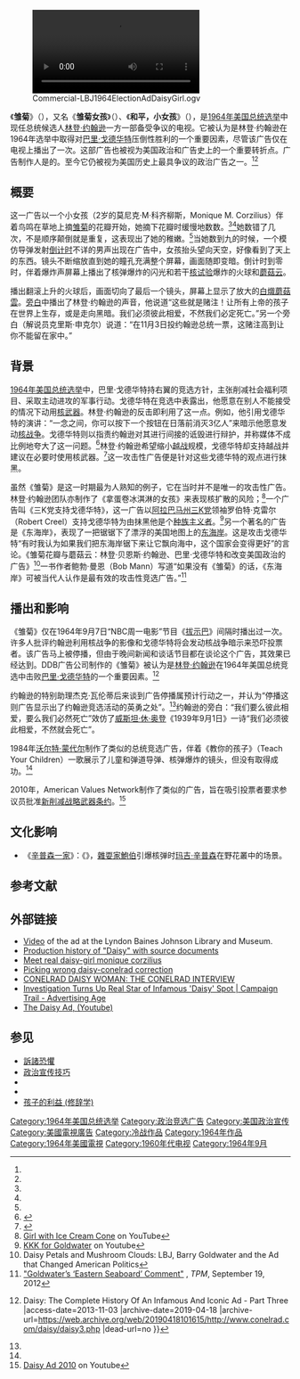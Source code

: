 [[File:Commercial-LBJ1964ElectionAdDaisyGirl.ogv|thumb]]

《'''雏菊'''》（{{lang-en|'''Daisy'''}}），又名《'''雏菊女孩'''》（{{lang|en|'''Daisy Girl'''}}）、《'''和平，小女孩'''》（{{lang|en|'''Peace, Little Girl'''}}），是[[1964年美国总统选举|1964年美国总统选举]]中现任总统候选人[[林登·约翰逊|林登·约翰逊]]一方一部备受争议的电视{{link-en|竞选广告|Campaign advertising}}。它被认为是林登·约翰逊在1964年选举中取得对[[巴里·戈德华特|巴里·戈德华特]]压倒性胜利的一个重要因素，尽管该广告仅在电视上播出了一次。这部广告也被视为美国政治和广告史上的一个重要转折点。广告制作人是{{link-en|DDB广告公司|DDB Worldwide}}的{{link-en|托尼·施瓦茨|Tony Schwartz (sound archivist)}}。至今它仍被视为美国历史上最具争议的政治广告之一。<ref name="Independent Press-Telegram" /><ref name="Kurson" />

== 概要 ==
这一广告以一个小女孩（2岁的莫尼克·M·科齐柳斯，Monique M. Corzilius）伴着鸟鸣在草地上摘[[雏菊|雏菊]]的花瓣开始，她摘下花瓣时缓慢地数数。<ref name="Newsweek-Mar26/Apri2-12" /><ref name="monique-corzilius" />她数错了几次，不是顺序颠倒就是重复，这表现出了她的稚嫩。<ref name="Newsweek-Mar26/Apri2-12" />当她数到九的时候，一个模仿导弹发射[[倒數計時|倒计时]]不详的男声出现在广告中，女孩抬头望向天空，好像看到了天上的东西。镜头不断缩放直到她的瞳孔充满整个屏幕，画面随即变暗。倒计时到零时，伴着爆炸声屏幕上播出了核弹爆炸的闪光和若干[[核试验|核试验]]爆炸的火球和[[蘑菇云|蘑菇云]]。

播出翻滚上升的火球后，画面切向了最后一个镜头，屏幕上显示了放大的[[白熾|白熾]][[蘑菇雲|蘑菇雲]]。[[旁白|旁白]]中播出了林登·约翰逊的声音，他说道“这些就是赌注！让所有上帝的孩子在世界上生存，或是走向黑暗。我们必须彼此相爱，不然我们必定死亡。”另一个旁白（解说员克里斯·申克尔）说道：“在11月3日投约翰逊总统一票，这赌注高到让你不能留在家中。”

== 背景 ==
[[1964年美国总统选举|1964年美国总统选举]]中，巴里·戈德华特持右翼的竞选方针，主张削减社会福利项目、采取主动进攻的军事行动。戈德华特在竞选中表露出，他愿意在别人不能接受的情况下动用[[核武器|核武器]]。林登·约翰逊的反击即利用了这一点。例如，他引用戈德华特的演讲：“一念之间，你可以按下一个按钮在日落前消灭3亿人”来暗示他愿意发动[[核战争|核战争]]。戈德华特则以指责约翰逊对其进行间接的诋毁进行辩护，并称媒体不成比例地夸大了这一问题。<ref name=campaign1>{{cite web|title=1964 Johnson v. Goldwater|url=http://www.kennesaw.edu/pols/3380/pres/1964.html|publisher=Kennesaw State University|accessdate=19 November 2011|deadurl=yes|archiveurl=https://web.archive.org/web/20120202114146/http://www.kennesaw.edu/pols/3380/pres/1964.html|archivedate=2012-02-02}}</ref>林登·约翰逊希望缩小[[越南战争|越战]]规模，戈德华特却支持越战并建议在必要时使用核武器。<ref name=hc1>{{cite web|title=Presidential Election of 1964|url=http://www.historycentral.com/elections/1964.html|publisher=History Central|accessdate=22 November 2011|archive-date=2011-11-19|archive-url=https://web.archive.org/web/20111119183005/http://www.historycentral.com/elections/1964.html|dead-url=no}}</ref>这一攻击性广告便是针对这些戈德华特的观点进行抹黑。

虽然《雏菊》是这一时期最为人熟知的例子，它在当时并不是唯一的攻击性广告。林登·约翰逊团队亦制作了《拿蛋卷冰淇淋的女孩》来表现核扩散的风险；<ref>[http://www.youtube.com/watch?v=N5CHYSUfQ_Y Girl with Ice Cream Cone] {{Wayback|url=http://www.youtube.com/watch?v=N5CHYSUfQ_Y |date=20210107030417 }} on YouTube</ref>一个广告叫《三K党支持戈德华特》，这一广告以[[阿拉巴马州|阿拉巴马州]][[三K党|三K党]]领袖罗伯特·克雷尔（Robert Creel）支持戈德华特为由抹黑他是个[[种族主义|种族主义者]]。<ref>[http://www.youtube.com/watch?v=jtQVIKKlcFY KKK for Goldwater] {{Wayback|url=http://www.youtube.com/watch?v=jtQVIKKlcFY |date=20201122214508 }} on Youtube</ref>另一个著名的广告是《东海岸》，表现了一把锯锯下了漂浮的美国地图上的[[美国东海岸|东海岸]]。这是攻击戈德华特“有时我认为如果我们把东海岸锯下来让它飘向海中，这个国家会变得更好”的言论。《雏菊花瓣与蘑菇云：林登·贝恩斯·约翰逊、巴里·戈德华特和改变美国政治的广告》<ref>Daisy Petals and Mushroom Clouds: LBJ, Barry Goldwater and the Ad that Changed American Politics</ref>一书作者鲍勃·曼恩（Bob Mann）写道“如果没有《雏菊》的话，《东海岸》可被当代人认作是最有效的攻击性竞选广告。”<ref>[http://talkingpointsmemo.com/archives/2012/09/goldwater_eastern_seaboard_comment.php "Goldwater’s ‘Eastern Seaboard’ Comment"] {{Wayback|url=http://talkingpointsmemo.com/archives/2012/09/goldwater_eastern_seaboard_comment.php |date=20121121011825 }}, ''TPM'', September 19, 2012</ref>

== 播出和影响 ==
《雏菊》仅在1964年9月7日“NBC周一电影”节目《[[霸王奪姬|拔示巴]]》间隔时播出过一次。许多人批评约翰逊利用核战争的影像和戈德华特将会发动核战争暗示来恐吓投票者。该广告马上被停播，但由于晚间新闻和谈话节目都在谈论这个广告，其效果已经达到。DDB广告公司制作的《雏菊》被认为是[[林登·约翰逊|林登·约翰逊]]在1964年美国总统竞选中击败[[巴里·戈德华特|巴里·戈德华特]]的一个重要因素。<ref>{{Cite web |url=http://www.conelrad.com/daisy/daisy3.php |title=Conelrad {{!}} Daisy: The Complete History Of An Infamous And Iconic Ad - Part Three |access-date=2013-11-03 |archive-date=2019-04-18 |archive-url=https://web.archive.org/web/20190418101615/http://www.conelrad.com/daisy/daisy3.php |dead-url=no }}</ref> 

约翰逊的特别助理杰克·瓦伦蒂后来谈到广告停播属预计行动之一，并认为“停播这则广告显示出了约翰逊竞选活动的英勇之处”。<ref name="wgbh" />约翰逊的旁白：“我们要么彼此相爱，要么我们必然死亡”效仿了[[威斯坦·休·奥登|威斯坦·休·奥登]]《1939年9月1日》一诗“我们必须彼此相爱，不然就会死亡”。

1984年[[沃尔特·蒙代尔|沃尔特·蒙代尔]]制作了类似的总统竞选广告，伴着《教你的孩子》（Teach Your Children）一歌展示了儿童和弹道导弹、核弹爆炸的镜头，但没有取得成功。<ref name="livingroomcandidate" />

2010年，American Values Network制作了类似的广告，旨在吸引投票者要求参议员批准[[新削减战略武器条约|新削减战略武器条约]]。<ref>[http://www.youtube.com/watch?v=as1cTOx8Hrk Daisy Ad 2010] {{Wayback|url=http://www.youtube.com/watch?v=as1cTOx8Hrk |date=20210506213745 }} on Youtube</ref>

== 文化影响 ==
*《[[辛普森一家|辛普森一家]]》：《{{link-en|杂耍鲍伯的最后一搏|Sideshow Bob's Last Gleaming}}》，[[雜耍家鮑伯|雜耍家鮑伯]]引爆核弹时[[玛吉·辛普森|玛吉·辛普森]]在野花叢中的场景。

== 参考文献 ==
{{Reflist|2
|refs =
<ref name="Independent Press-Telegram">
"The Tony Schwarz commercials are back" (October 30, 1976) ''Independent Press-Telegram'', Long Beach, California
</ref>

<ref name="Kurson">{{cite web
|url = http://online.wsj.com/article/SB10001424052970204777904576653070396452408.html?KEYWORDS=daisy+girl
|accessdate = 2011-11-07
|last = Kurson
|first = Ken
|title = Book Review: Daisy Petals and Mushroom Clouds - WSJ.com
|date = 2011-11-07
|archive-date = 2013-04-28
|archive-url = https://web.archive.org/web/20130428220354/http://online.wsj.com/article/SB10001424052970204777904576653070396452408.html?KEYWORDS=daisy+girl
|dead-url = no
}}</ref>

<ref name="Newsweek-Mar26/Apri2-12">
{{cite journal
|last = Daly
|first= Michael
|date = March 26 - April 2, 2012
|title = Flower Power
|journal = Newsweek
|location = New York City
|page = 17
|publisher = The Newsweek/Daily Beast Company LLC.
}} One-page interview with Monique Corzilius with stills from the TV ad and photograph of Corzilius, age 50 and living in Phoenix, Arizona, taken for the article.
</ref>

<ref name="monique-corzilius">{{Cite web |url=http://conelrad.blogspot.com/2010/09/meet-real-daisy-girl-monique-corzilius.html |title=Daisy Girl |access-date=2013-11-03 |archive-date=2011-01-20 |archive-url=https://web.archive.org/web/20110120234800/http://conelrad.blogspot.com/2010/09/meet-real-daisy-girl-monique-corzilius.html |dead-url=no }}</ref>

<ref name="wgbh">
[http://openvault.wgbh.org/catalog/org.wgbh.mla:fb173975ae974ed99073a4bf726c2e80689ce4c1 "Interview with Jack Valenti, 1981.”] {{webarchive|url=https://web.archive.org/web/20101221233217/http://openvault.wgbh.org/catalog/org.wgbh.mla:fb173975ae974ed99073a4bf726c2e80689ce4c1 |date=2010-12-21 }} 04/23/1981.WGBH Media Library & Archives. Retrieved 3 November 2010.
</ref>

<ref name="livingroomcandidate">{{Cite web |url=http://www.livingroomcandidate.org/commercials/1984/arms-control-5 |title=Mondale ad |access-date=2013-11-03 |archive-date=2021-04-25 |archive-url=https://web.archive.org/web/20210425162001/http://www.livingroomcandidate.org/commercials/1984/arms-control-5 |dead-url=no }}</ref>
}}

== 外部链接 ==
* [https://web.archive.org/web/20131106105614/http://www.lbjlib.utexas.edu/johnson/media/daisyspot/ Video] of the ad at the Lyndon Baines Johnson Library and Museum.
* [http://conelrad.com/daisy/index.php Production history of "Daisy" with source documents] {{Wayback|url=http://conelrad.com/daisy/index.php |date=20121001083134 }}
* [http://conelrad.blogspot.com/2010/09/meet-real-daisy-girl-monique-corzilius.html Meet real daisy-girl monique corzilius] {{Wayback|url=http://conelrad.blogspot.com/2010/09/meet-real-daisy-girl-monique-corzilius.html |date=20110120234800 }}
* [http://conelrad.blogspot.com/2010/09/picking-wrong-daisy-conelrad-correction.html Picking wrong daisy-conelrad correction] {{Wayback|url=http://conelrad.blogspot.com/2010/09/picking-wrong-daisy-conelrad-correction.html |date=20201029122512 }}
* [http://www.conelrad.com/daisy/interview.php CONELRAD DAISY WOMAN: THE CONELRAD INTERVIEW] {{Wayback|url=http://www.conelrad.com/daisy/interview.php |date=20210415084134 }}
* [https://web.archive.org/web/20101216012101/http://adage.com/campaigntrail/post?article_id=145995 Investigation Turns Up Real Star of Infamous 'Daisy' Spot | Campaign Trail - Advertising Age]
* [http://www.youtube.com/watch?v=63h_v6uf0Ao The Daisy Ad, (Youtube)] {{Wayback|url=http://www.youtube.com/watch?v=63h_v6uf0Ao |date=20210516073401 }}

== 参见 ==
* [[訴諸恐懼|訴諸恐懼]]
* [[政治宣传技巧|政治宣传技巧]]
* {{link-en|攻击性广告|Attack ad}}
* {{link-en|冷战文化|Culture during the Cold War}}
* [[孩子的利益_(修辞学)|孩子的利益 (修辞学)]]

{{DEFAULTSORT:Daisy (Advertisement)}}
[[Category:1964年美国总统选举|Category:1964年美国总统选举]]
[[Category:政治竞选广告|Category:政治竞选广告]]
[[Category:美国政治宣传|Category:美国政治宣传]]
[[Category:美國電視廣告|Category:美國電視廣告]]
[[Category:冷战作品|Category:冷战作品]]
[[Category:1964年作品|Category:1964年作品]]
[[Category:1964年美國電視|Category:1964年美國電視]]
[[Category:1960年代电视|Category:1960年代电视]]
[[Category:1964年9月|Category:1964年9月]]